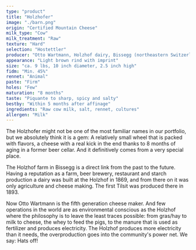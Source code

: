 ```yaml
---
type: "product"
title: "Holzhofer"
image: "./barn.png"
origin: "Certified Mountain Cheese"
milk_type: "Cow"
milk_treatment: "Raw"
texture: "Hard"
selection: "Hostettler"
producer: "Otto Wartmann, Holzhof dairy, Bissegg (northeastern Switzerland)"
appearance: "Light brown rind with imprint"
size: "ca. 9 lbs, 10 inch diameter, 2.5 inch high"
fidm: "Min. 45%"
rennet: "Animal"
paste: "Firm"
holes: "Few"
maturation: "8 months"
taste: "Piquante to sharp, spicy and salty"
bestby: "Within 5 months after affinage"
ingredients: "Raw cow milk, salt, rennet, cultures"
allergen: "Milk"
---
```


The Holzhofer might not be one of the most familiar names in our portfolio, but we absolutely think it is a gem: A relatively small wheel that is packed with flavors, a cheese with a real kick in the end thanks to 8 months of aging in a former beer cellar. And it definitively comes from a very special place.

The Holzhof farm in Bissegg is a direct link from the past to the future. Having a reputation as a farm, beer brewery, restaurant and starch production a dairy was built at the Holzhof in 1869, and from there on it was only agriculture and cheese making. The first Tilsit was produced there in 1893.

Now Otto Wartmann is the fifth generation cheese maker. And few operations in the world are as environmental conscious as the Holzhof where the philosophy is to leave the least traces possible: from gras/hay to milk to cheese, the whey to feed the pigs, to the manure that is used as fertilizer and produces electricity. The Holzhof produces more electricity than it needs, the overproduction goes into the community's power net. We say: Hats off!
